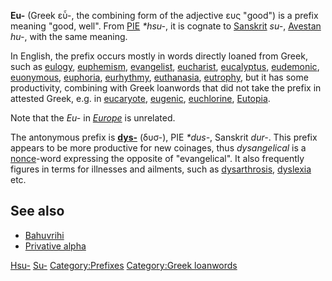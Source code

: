 '''Eu-''' (Greek εὖ-, the combining form of the adjective ευς "good") is a prefix meaning "good, well". From [[PIE]] ''*hsu-'', it is cognate to [[Sanskrit]] ''su-'', [[Avestan]] ''hu-'', with the same meaning. 

In English, the prefix occurs mostly in words directly loaned from Greek, such as [[eulogy]], [[euphemism]], [[evangelist]], [[eucharist]], [[eucalyptus]], [[eudemonic]], [[euonymous]], [[euphoria]], [[eurhythmy]], [[euthanasia]], [[eutrophy]], but it has some productivity, combining with Greek loanwords that did not take the prefix in attested Greek, e.g. in [[eucaryote]], [[eugenic]], [[euchlorine]], [[Eutopia]].

Note that the ''Eu-'' in ''[[Europe]]'' is unrelated.

The antonymous prefix is '''[[dys-]]''' (δυσ-),  PIE ''*dus-'', Sanskrit ''dur-''. This prefix appears to be more productive for new coinages, thus ''dysangelical'' is a [[nonce]]-word expressing the opposite of "evangelical". It also frequently figures in  terms for illnesses and ailments, such as [[dysarthrosis]], [[dyslexia]] etc.


==See also==
*[[Bahuvrihi]]
*[[Privative alpha]]

{{wiktionary|eu-}}
{{wiktionary|εὖ}}

[[Category:Proto-Indo-European language|Hsu-]]
[[Category:Sanskrit|Su-]]
[[Category:Prefixes]]
[[Category:Greek loanwords]]